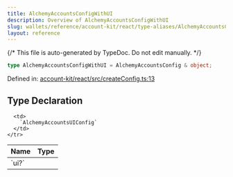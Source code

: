 ```yaml
---
title: AlchemyAccountsConfigWithUI
description: Overview of AlchemyAccountsConfigWithUI
slug: wallets/reference/account-kit/react/type-aliases/AlchemyAccountsConfigWithUI
layout: reference
---
```


{/* This file is auto-generated by TypeDoc. Do not edit manually. */}

```ts
type AlchemyAccountsConfigWithUI = AlchemyAccountsConfig & object;
```

Defined in: [account-kit/react/src/createConfig.ts:13](https://github.com/alchemyplatform/aa-sdk/blob/17aad1f572375d42a06c7e3238078a88a435d459/account-kit/react/src/createConfig.ts#L13)

## Type Declaration

<table>
  <thead>
    <tr>
      <th align="left">Name</th>
      <th align="left">Type</th>
    </tr>
  </thead>

  <tbody>
    <tr>
      <td>
        `ui?`
      </td>

      <td>
        `AlchemyAccountsUIConfig`
      </td>
    </tr>

  </tbody>
</table>
